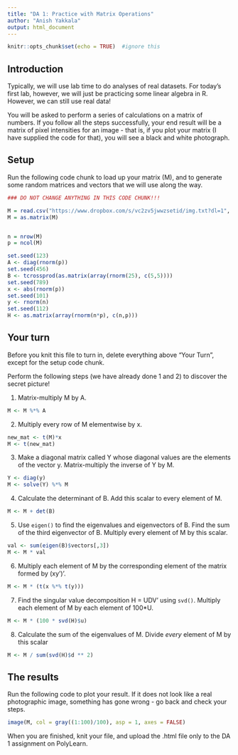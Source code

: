 ```yaml
---
title: "DA 1: Practice with Matrix Operations"
author: "Anish Yakkala"
output: html_document
---
```


```r
knitr::opts_chunk$set(echo = TRUE)  #ignore this
```

## Introduction

Typically, we will use lab time to do analyses of real datasets.  For today's first lab, however, we will just be practicing some linear algebra in R.  However, we can still use real data!

You will be asked to perform a series of calculations on a matrix of numbers.  If you follow all the steps successfully, your end result will be a matrix of pixel intensities for an image - that is, if you plot your matrix (I have supplied the code for that), you will see a black and white photograph.

## Setup 

Run the following code chunk to load up your matrix (M), and to generate some random matrices and vectors that we will use along the way.

```r
### DO NOT CHANGE ANYTHING IN THIS CODE CHUNK!!!

M = read.csv("https://www.dropbox.com/s/vc2zv5jwwzsetid/img.txt?dl=1", header = FALSE)
M = as.matrix(M)


n = nrow(M)
p = ncol(M)

set.seed(123)
A <- diag(rnorm(p))
set.seed(456)
B <- tcrossprod(as.matrix(array(rnorm(25), c(5,5))))
set.seed(789)
x <- abs(rnorm(p))
set.seed(101)
y <- rnorm(n)
set.seed(112)
H <- as.matrix(array(rnorm(n*p), c(n,p)))

```

## Your turn

Before you knit this file to turn in, delete everything above "Your Turn", except for the setup code chunk.

Perform the following steps (we have already done 1 and 2) to discover the secret picture!


1. Matrix-multiply M by A.
```r
M <- M %*% A
```



2. Multiply every row of M elementwise by x. 

```r
new_mat <- t(M)*x
M <- t(new_mat)
```


3. Make a diagonal matrix called Y whose diagonal values are the elements of the vector y.  Matrix-multiply the inverse of Y by M.

```r
Y <- diag(y)
M <- solve(Y) %*% M
```


4.  Calculate the determinant of B.  Add this scalar to every element of M.

```r
M <- M + det(B)
```


5. Use `eigen()` to find the eigenvalues and eigenvectors of B.  Find the sum of the third eigenvector of B. Multiply every element of M by this scalar.

```r
val <- sum(eigen(B)$vectors[,3])
M <- M * val
```


6. Multiply each element of M by the corresponding element of the matrix formed by (xy')'.

```r
M <- M * (t(x %*% t(y)))
```


7. Find the singular value decomposition H = UDV' using `svd()`.  Multiply each element of M by each element of 100*U. 
```r
M <- M * (100 * svd(H)$u)
```


8. Calculate the sum of the eigenvalues of M.  Divide *every* element of M by this scalar

```r
M <- M / sum(svd(H)$d ** 2)
```

## The results

Run the following code to plot your result.  If it does not look like a real photographic image, something has gone wrong - go back and check your steps.

```r
image(M, col = gray((1:100)/100), asp = 1, axes = FALSE)
```

When you are finished, knit your file, and upload the .html file only to the DA 1 assignment on PolyLearn.
















